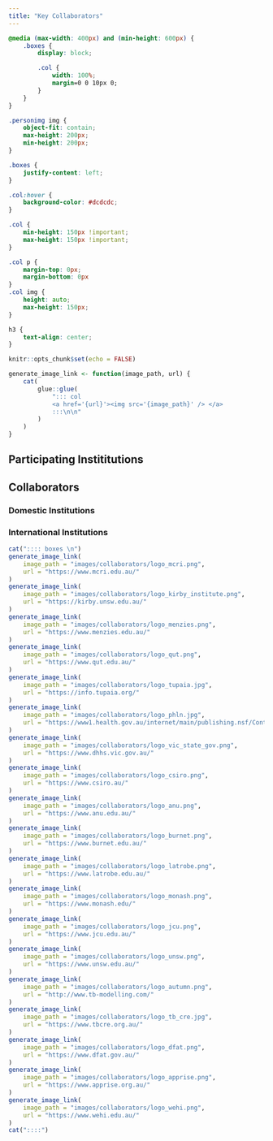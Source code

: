 ```yaml
---
title: "Key Collaborators"
---
```


```css
@media (max-width: 400px) and (min-height: 600px) {
    .boxes {
        display: block;

        .col {
            width: 100%;
            margin=0 0 10px 0;
        }
    }
}

.personimg img {
    object-fit: contain;
    max-height: 200px;
    min-height: 200px;
}

.boxes {
    justify-content: left;
}

.col:hover {
    background-color: #dcdcdc;
}

.col {
    min-height: 150px !important;
    max-height: 150px !important;
}

.col p {
    margin-top: 0px;
    margin-bottom: 0px
}
.col img {
    height: auto;
    max-height: 150px;
}

h3 {
    text-align: center;
}
```

```r
knitr::opts_chunk$set(echo = FALSE)

generate_image_link <- function(image_path, url) {
    cat(
        glue::glue(
            "::: col
            <a href='{url}'><img src='{image_path}' /> </a>
            :::\n\n"
        )
    )
}


```

## Participating Instititutions

## Collaborators

### Domestic Institutions

### International Institutions



```r
cat(":::: boxes \n")
generate_image_link(
    image_path = "images/collaborators/logo_mcri.png",
    url = "https://www.mcri.edu.au/"
)
generate_image_link(
    image_path = "images/collaborators/logo_kirby_institute.png",
    url = "https://kirby.unsw.edu.au/"
)
generate_image_link(
    image_path = "images/collaborators/logo_menzies.png",
    url = "https://www.menzies.edu.au/"
)
generate_image_link(
    image_path = "images/collaborators/logo_qut.png",
    url = "https://www.qut.edu.au/"
)
generate_image_link(
    image_path = "images/collaborators/logo_tupaia.jpg",
    url = "https://info.tupaia.org/"
)
generate_image_link(
    image_path = "images/collaborators/logo_phln.jpg",
    url = "https://www1.health.gov.au/internet/main/publishing.nsf/Content/cda-cdna-phln-index.htm"
)
generate_image_link(
    image_path = "images/collaborators/logo_vic_state_gov.png",
    url = "https://www.dhhs.vic.gov.au/"
)
generate_image_link(
    image_path = "images/collaborators/logo_csiro.png",
    url = "https://www.csiro.au/"
)
generate_image_link(
    image_path = "images/collaborators/logo_anu.png",
    url = "https://www.anu.edu.au/"
)
generate_image_link(
    image_path = "images/collaborators/logo_burnet.png",
    url = "https://www.burnet.edu.au/"
)
generate_image_link(
    image_path = "images/collaborators/logo_latrobe.png",
    url = "https://www.latrobe.edu.au/"
)
generate_image_link(
    image_path = "images/collaborators/logo_monash.png",
    url = "https://www.monash.edu/"
)
generate_image_link(
    image_path = "images/collaborators/logo_jcu.png",
    url = "https://www.jcu.edu.au/"
)
generate_image_link(
    image_path = "images/collaborators/logo_unsw.png",
    url = "https://www.unsw.edu.au/"
)
generate_image_link(
    image_path = "images/collaborators/logo_autumn.png",
    url = "http://www.tb-modelling.com/"
)
generate_image_link(
    image_path = "images/collaborators/logo_tb_cre.jpg",
    url = "https://www.tbcre.org.au/"
)
generate_image_link(
    image_path = "images/collaborators/logo_dfat.png",
    url = "https://www.dfat.gov.au/"
)
generate_image_link(
    image_path = "images/collaborators/logo_apprise.png",
    url = "https://www.apprise.org.au/"
)
generate_image_link(
    image_path = "images/collaborators/logo_wehi.png",
    url = "https://www.wehi.edu.au/"
)
cat("::::")
```